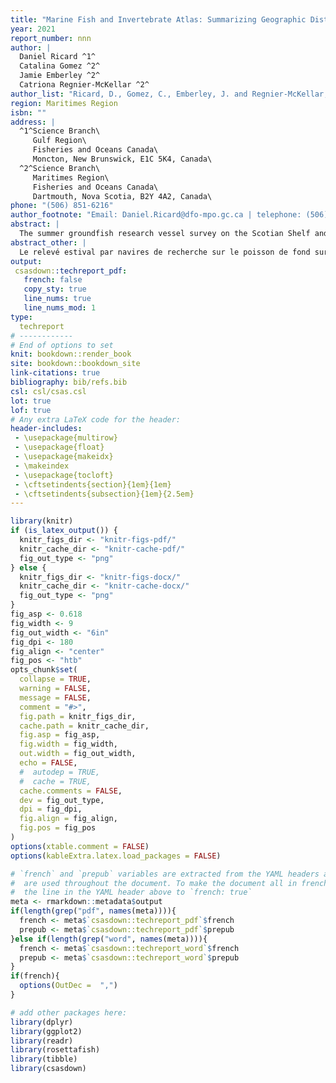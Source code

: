 ```yaml
---
title: "Marine Fish and Invertebrate Atlas: Summarizing Geographic Distribution, Population Indices and Environmental Preferences in the Scotian Shelf and Bay of Fundy (1970-2020)"
year: 2021
report_number: nnn
author: |
  Daniel Ricard ^1^ 
  Catalina Gomez ^2^ 
  Jamie Emberley ^2^ 
  Catriona Regnier-McKellar ^2^ 
author_list: "Ricard, D., Gomez, C., Emberley, J. and Regnier-McKellar, C."
region: Maritimes Region
isbn: ""
address: |
  ^1^Science Branch\
     Gulf Region\
     Fisheries and Oceans Canada\
     Moncton, New Brunswick, E1C 5K4, Canada\
  ^2^Science Branch\
     Maritimes Region\
     Fisheries and Oceans Canada\
     Dartmouth, Nova Scotia, B2Y 4A2, Canada\
phone: "(506) 851-6216"
author_footnote: "Email: Daniel.Ricard@dfo-mpo.gc.ca | telephone: (506) 851-6216"
abstract: |
  The summer groundfish research vessel survey on the Scotian Shelf and in the Bay of Fundy started in 1970 and was designed to measure the distribution and abundance of major commercial fish species. Over time, additional information on non-commercial species was collected, and allowed considerable insight into ecosystem function and structure, as documented in many primary publications whose analyses used the survey data. The same groundfish survey database has also been used to produce species status reports, atlases of species distribution and remains an essential source of information for stock assessments in the Maritimes Region of Fisheries and Oceans Canada. This report builds on previous work and former atlases by updating a comprehensive suite of indices to assess population status and environmental preferences of 104 species. For each species, trends in geographic distribution and biomass or abundance were plotted. The spatial extent of distribution was plotted over time to gauge how the area occupied has changed. The relationship between abundance or biomass and spatial extent reflected whether the species distribution expands when abundance or biomass increases. Length frequencies over time depicted any changes in mean size. The plots of condition over time revealed whether individual fish are fatter or thinner than their long term mean. Depth, temperature and salinity preferences were estimated to gauge the range of suitable environmental parameters for each species. Finally, for each stratum, the slope describing how local density varies with regional abundance was estimated. The reproducible set of tools provided in this report constitutes a stepping stone to conduct other ecological analyses using the summer groundfish research vessel survey data by fostering reproducibility and transparency of ecological information collected and reported annually. Recognizing the diversity of approaches for visualizing and mapping fish and invertebrates in the Scotian Shelf bioregion, we recommend the development of a regional community of practice to compare and evaluate approaches for mapping, interpolating and/or modelling fish and invertebrates so future publications and advice can lead to more comparable work and consistent science advice to support processes such as marine spatial planning.
abstract_other: |
  Le relevé estival par navires de recherche sur le poisson de fond sur le plateau néo-écossais et dans la baie de Fundy a débuté en 1970 et visait à mesurer la répartition et l'abondance des principales espèces de poissons commerciales. Au fil du temps, des informations supplémentaires sur les espèces non commerciales ont été recueillies et ont permis de mieux comprendre la fonction et la structure de l'écosystème, comme le montrent de nombreuses publications primaires dont les analyses ont utilisé les données d'enquête. La même base de données sur les relevés du poisson de fond a également été utilisée pour produire des rapports sur la situation des espèces, des atlas de la répartition des espèces et demeure une source essentielle d'information pour les évaluations des stocks dans la région des Maritimes de Pêches et Océans Canada. Ce rapport s'appuie sur des travaux antérieurs et d'anciens atlas en mettant à jour une série complète d'indices pour évaluer l'état de la population et les préférences environnementales de 104 espèces. Pour chaque espèce, les tendances de la répartition géographique et de la biomasse ou de l'abondance ont été tracées. L'étendue spatiale de la distribution a été tracée au fil du temps pour évaluer comment la zone occupée a changé. La relation entre l'abondance ou la biomasse et l'étendue spatiale indique si la répartition des espèces augmente lorsque l'abondance ou la biomasse augmente. Les fréquences de longueur au fil du temps représentaient tout changement dans la taille moyenne. Les graphiques de l'état au fil du temps ont révélé si les poissons individuels sont plus gros ou plus minces que leur moyenne à long terme. Les préférences en matière de profondeur, de température et de salinité ont été estimées pour évaluer la gamme de paramètres environnementaux appropriés pour chaque espèce. Enfin, pour chaque strate, la pente décrivant comment la densité locale varie avec l'abondance régionale a été estimée. L'ensemble d'outils reproductibles fournis dans ce rapport constitue un tremplin pour effectuer d'autres analyses écologiques à l'aide des données du relevé estival des navires de recherche sur les poissons de fond en favorisant la reproductibilité et la transparence de l'information écologique recueillie et rapportée annuellement. Reconnaissant la diversité des approches de visualisation et de cartographie des poissons et des invertébrés dans la biorégion du plateau néo-écossais, nous recommandons le développement d'une communauté de pratique régionale pour comparer et évaluer les approches de cartographie, d'interpolation et / ou de modélisation des poissons et des invertébrés afin conduire à des travaux plus comparables et à des avis scientifiques cohérents pour soutenir des processus tels que la planification de l'espace marin.
output:
 csasdown::techreport_pdf:
   french: false
   copy_sty: true
   line_nums: true
   line_nums_mod: 1
type:
  techreport
# ------------
# End of options to set
knit: bookdown::render_book
site: bookdown::bookdown_site
link-citations: true
bibliography: bib/refs.bib
csl: csl/csas.csl
lot: true
lof: true
# Any extra LaTeX code for the header:
header-includes:
 - \usepackage{multirow}
 - \usepackage{float}
 - \usepackage{makeidx}
 - \makeindex
 - \usepackage{tocloft}
 - \cftsetindents{section}{1em}{1em}
 - \cftsetindents{subsection}{1em}{2.5em}
---
```


```r
library(knitr)
if (is_latex_output()) {
  knitr_figs_dir <- "knitr-figs-pdf/"
  knitr_cache_dir <- "knitr-cache-pdf/"
  fig_out_type <- "png"
} else {
  knitr_figs_dir <- "knitr-figs-docx/"
  knitr_cache_dir <- "knitr-cache-docx/"
  fig_out_type <- "png"
}
fig_asp <- 0.618
fig_width <- 9
fig_out_width <- "6in"
fig_dpi <- 180
fig_align <- "center"
fig_pos <- "htb"
opts_chunk$set(
  collapse = TRUE,
  warning = FALSE,
  message = FALSE,
  comment = "#>",
  fig.path = knitr_figs_dir,
  cache.path = knitr_cache_dir,
  fig.asp = fig_asp,
  fig.width = fig_width,
  out.width = fig_out_width,
  echo = FALSE,
  #  autodep = TRUE,
  #  cache = TRUE,
  cache.comments = FALSE,
  dev = fig_out_type,
  dpi = fig_dpi,
  fig.align = fig_align,
  fig.pos = fig_pos
)
options(xtable.comment = FALSE)
options(kableExtra.latex.load_packages = FALSE)
```

```r
# `french` and `prepub` variables are extracted from the YAML headers above and
#  are used throughout the document. To make the document all in french, change
#  the line in the YAML header above to `french: true`
meta <- rmarkdown::metadata$output
if(length(grep("pdf", names(meta)))){
  french <- meta$`csasdown::techreport_pdf`$french
  prepub <- meta$`csasdown::techreport_pdf`$prepub
}else if(length(grep("word", names(meta)))){
  french <- meta$`csasdown::techreport_word`$french
  prepub <- meta$`csasdown::techreport_word`$prepub
}
if(french){
  options(OutDec =  ",")
}

# add other packages here:
library(dplyr)
library(ggplot2)
library(readr)
library(rosettafish)
library(tibble)
library(csasdown)

```
